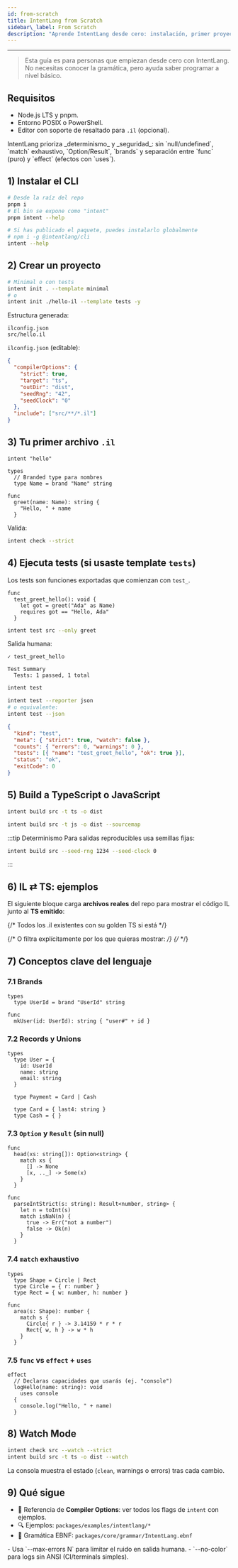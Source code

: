 ```yaml
---
id: from-scratch
title: IntentLang from Scratch
sidebar\_label: From Scratch
description: "Aprende IntentLang desde cero: instalación, primer proyecto, tipos, match exhaustivo y efectos."
---
```


---


> Esta guía es para personas que empiezan desde cero con IntentLang. No necesitas conocer la gramática, pero ayuda saber programar a nivel básico.

## Requisitos

- Node.js LTS y pnpm.
- Entorno POSIX o PowerShell.
- Editor con soporte de resaltado para `.il` (opcional).

<Admonition type="note" title="Filosofía">
  IntentLang prioriza _determinismo_ y _seguridad_: sin `null/undefined`,
  `match` exhaustivo, `Option/Result`, `brands` y separación entre `func` (puro)
  y `effect` (efectos con `uses`).
</Admonition>

## 1) Instalar el CLI

<Tabs groupId="install">
  <TabItem value="workspace" label="Monorepo (workspace)">

```bash
# Desde la raíz del repo
pnpm i
# El bin se expone como "intent"
pnpm intent --help
```

  </TabItem>
  <TabItem value="global" label="Global (opcional)">

```bash
# Si has publicado el paquete, puedes instalarlo globalmente
# npm i -g @intentlang/cli
intent --help
```

  </TabItem>
</Tabs>

## 2) Crear un proyecto

```bash
# Minimal o con tests
intent init . --template minimal
# o
intent init ./hello-il --template tests -y
```

Estructura generada:

```text
ilconfig.json
src/hello.il
```

`ilconfig.json` (editable):

```json
{
  "compilerOptions": {
    "strict": true,
    "target": "ts",
    "outDir": "dist",
    "seedRng": "42",
    "seedClock": "0"
  },
  "include": ["src/**/*.il"]
}
```

## 3) Tu primer archivo `.il`

```intentlang
intent "hello"

types
  // Branded type para nombres
  type Name = brand "Name" string

func
  greet(name: Name): string {
    "Hello, " + name
  }
```

Valida:

```bash
intent check --strict
```

## 4) Ejecuta tests (si usaste template `tests`)

Los tests son funciones exportadas que comienzan con `test_`.

```intentlang
func
  test_greet_hello(): void {
    let got = greet("Ada" as Name)
    requires got == "Hello, Ada"
  }
```

```bash
intent test src --only greet
```

Salida humana:

```text
✓ test_greet_hello

Test Summary
  Tests: 1 passed, 1 total
```

<Tabs groupId="reporter">
  <TabItem value="human" label="human (default)">

```bash
intent test
```

  </TabItem>
  <TabItem value="json" label="--reporter json">

```bash
intent test --reporter json
# o equivalente:
intent test --json
```

```json
{
  "kind": "test",
  "meta": { "strict": true, "watch": false },
  "counts": { "errors": 0, "warnings": 0 },
  "tests": [{ "name": "test_greet_hello", "ok": true }],
  "status": "ok",
  "exitCode": 0
}
```

  </TabItem>
</Tabs>

## 5) Build a TypeScript o JavaScript

<Tabs groupId="target">
  <TabItem value="ts" label="Target: ts (recomendado)">

```bash
intent build src -t ts -o dist
```

  </TabItem>
  <TabItem value="js" label="Target: js (+sourcemap)">

```bash
intent build src -t js -o dist --sourcemap
```

  </TabItem>
</Tabs>

\:::tip Determinismo
Para salidas reproducibles usa semillas fijas:

```bash
intent build src --seed-rng 1234 --seed-clock 0
```

\:::

## 6) IL ⇄ TS: ejemplos

El siguiente bloque carga **archivos reales** del repo para mostrar el código IL junto al **TS emitido**:

{/* Todos los .il existentes con su golden TS si está */}

<CodeToggleGallery />

{/* O filtra explícitamente por los que quieras mostrar: */}
{/* <CodeToggleGallery include={/^(operators|fixed2|for-loop)\.il$/} /> */}

## 7) Conceptos clave del lenguaje

### 7.1 Brands

```intentlang
types
  type UserId = brand "UserId" string

func
  mkUser(id: UserId): string { "user#" + id }
```

### 7.2 Records y Unions

```intentlang
types
  type User = {
    id: UserId
    name: string
    email: string
  }

  type Payment = Card | Cash

  type Card = { last4: string }
  type Cash = { }
```

### 7.3 `Option` y `Result` (sin null)

```intentlang
func
  head(xs: string[]): Option<string> {
    match xs {
      [] -> None
      [x, .._] -> Some(x)
    }
  }

func
  parseIntStrict(s: string): Result<number, string> {
    let n = toInt(s)
    match isNaN(n) {
      true -> Err("not a number")
      false -> Ok(n)
    }
  }
```

### 7.4 `match` exhaustivo

```intentlang
types
  type Shape = Circle | Rect
  type Circle = { r: number }
  type Rect = { w: number, h: number }

func
  area(s: Shape): number {
    match s {
      Circle{ r } -> 3.14159 * r * r
      Rect{ w, h } -> w * h
    }
  }
```

### 7.5 `func` vs `effect` + `uses`

```intentlang
effect
  // Declaras capacidades que usarás (ej. "console")
  logHello(name: string): void
    uses console
  {
    console.log("Hello, " + name)
  }
```

## 8) Watch Mode

```bash
intent check src --watch --strict
intent build src -t ts -o dist --watch
```

La consola muestra el estado (`clean`, warnings o errors) tras cada cambio.

## 9) Qué sigue

- 📖 Referencia de **Compiler Options**: ver todos los flags de `intent` con ejemplos.
- 🔍 Ejemplos: `packages/examples/intentlang/*`
- 🧠 Gramática EBNF: `packages/core/grammar/IntentLang.ebnf`

<Admonition type="info" title="Sugerencias">
  - Usa `--max-errors N` para limitar el ruido en salida humana. - `--no-color`
  para logs sin ANSI (CI/terminals simples).
</Admonition>
